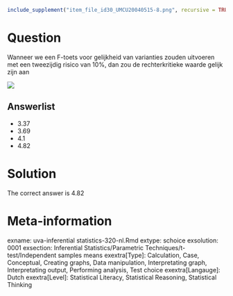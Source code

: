 ```r
include_supplement("item_file_id30_UMCU20040515-8.png", recursive = TRUE)
```
Question
========

Wanneer we een F-toets voor gelijkheid van varianties zouden uitvoeren met een tweezijdig risico van 10%, dan zou de rechterkritieke waarde gelijk zijn aan 


 ![](item_file_id30_UMCU20040515-8.png)

Answerlist
----------
* 3.37
* 3.69
* 4.1
* 4.82

Solution
========

The correct answer is  4.82 

Meta-information
================
exname: uva-inferential statistics-320-nl.Rmd 
extype: schoice 
exsolution: 0001 
exsection: Inferential Statistics/Parametric Techniques/t-test/Independent samples means
exextra[Type]: Calculation, Case, Conceptual, Creating graphs, Data manipulation, Interpretating graph, Interpretating output, Performing analysis, Test choice 
exextra[Langauge]: Dutch 
exextra[Level]: Statistical Literacy, Statistical Reasoning, Statistical Thinking 
